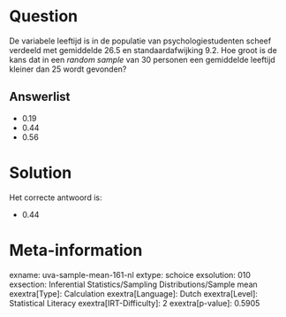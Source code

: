 Question
========

De variabele leeftijd is in de populatie van psychologiestudenten scheef
verdeeld met gemiddelde 26.5 en standaardafwijking 9.2. Hoe groot is de
kans dat in een *random sample* van 30 personen een gemiddelde leeftijd
kleiner dan 25 wordt gevonden?

Answerlist
----------

* 0.19
* 0.44
* 0.56

Solution
========

Het correcte antwoord is: 

* 0.44

Meta-information
================
exname: uva-sample-mean-161-nl
extype: schoice
exsolution: 010
exsection: Inferential Statistics/Sampling Distributions/Sample mean
exextra[Type]: Calculation
exextra[Language]: Dutch
exextra[Level]: Statistical Literacy
exextra[IRT-Difficulty]: 2
exextra[p-value]: 0.5905
